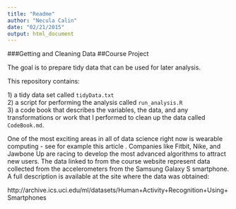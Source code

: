 ```yaml
---
title: "Readme"
author: "Necula Calin"
date: "02/21/2015"
output: html_document
---
```


###Getting and Cleaning Data
##Course Project

The goal is to prepare tidy data that can be used for later analysis. 

This repository contains: 

| 1) a tidy data set called `tidyData.txt`
| 2) a script for performing the analysis called `run_analysis.R`
| 3) a code book that describes the variables, the data, and any transformations or work that I performed to clean up the data called `CodeBook.md`.
                  

One of the most exciting areas in all of data science right now is wearable computing - see for example this article . Companies like Fitbit, Nike, and Jawbone Up are racing to develop the most advanced algorithms to attract new users. The data linked to from the course website represent data collected from the accelerometers from the Samsung Galaxy S smartphone. A full description is available at the site where the data was obtained:

http://archive.ics.uci.edu/ml/datasets/Human+Activity+Recognition+Using+Smartphones 
